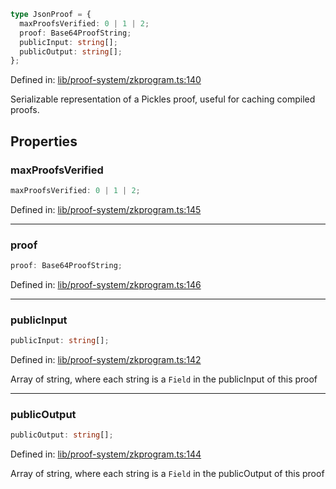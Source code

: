 ```ts
type JsonProof = {
  maxProofsVerified: 0 | 1 | 2;
  proof: Base64ProofString;
  publicInput: string[];
  publicOutput: string[];
};
```

Defined in: [lib/proof-system/zkprogram.ts:140](https://github.com/o1-labs/o1js/blob/fca908c243ee8e908efacaf73a882d48759e675a/src/lib/proof-system/zkprogram.ts#L140)

Serializable representation of a Pickles proof, useful for caching compiled proofs.

## Properties

### maxProofsVerified

```ts
maxProofsVerified: 0 | 1 | 2;
```

Defined in: [lib/proof-system/zkprogram.ts:145](https://github.com/o1-labs/o1js/blob/fca908c243ee8e908efacaf73a882d48759e675a/src/lib/proof-system/zkprogram.ts#L145)

***

### proof

```ts
proof: Base64ProofString;
```

Defined in: [lib/proof-system/zkprogram.ts:146](https://github.com/o1-labs/o1js/blob/fca908c243ee8e908efacaf73a882d48759e675a/src/lib/proof-system/zkprogram.ts#L146)

***

### publicInput

```ts
publicInput: string[];
```

Defined in: [lib/proof-system/zkprogram.ts:142](https://github.com/o1-labs/o1js/blob/fca908c243ee8e908efacaf73a882d48759e675a/src/lib/proof-system/zkprogram.ts#L142)

Array of string, where each string is a `Field` in the publicInput of this proof

***

### publicOutput

```ts
publicOutput: string[];
```

Defined in: [lib/proof-system/zkprogram.ts:144](https://github.com/o1-labs/o1js/blob/fca908c243ee8e908efacaf73a882d48759e675a/src/lib/proof-system/zkprogram.ts#L144)

Array of string, where each string is a `Field` in the publicOutput of this proof
